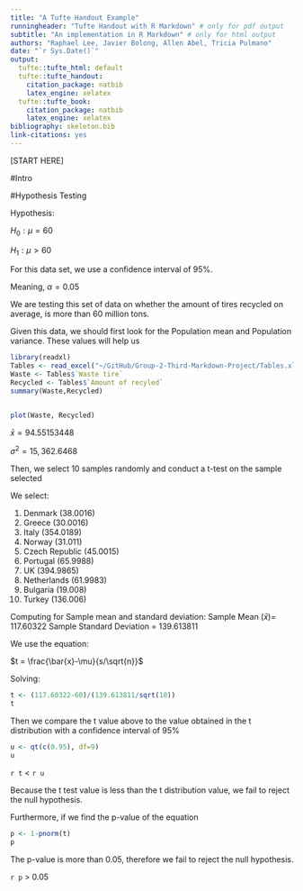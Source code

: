 ```yaml
---
title: "A Tufte Handout Example"
runningheader: "Tufte Handout with R Markdown" # only for pdf output
subtitle: "An implementation in R Markdown" # only for html output
authors: "Raphael Lee, Javier Bolong, Allen Abel, Tricia Pulmano"
date: "`r Sys.Date()`"
output:
  tufte::tufte_html: default
  tufte::tufte_handout:
    citation_package: natbib
    latex_engine: xelatex
  tufte::tufte_book:
    citation_package: natbib
    latex_engine: xelatex
bibliography: skeleton.bib
link-citations: yes
---
```


[START HERE]

#Intro



#Hypothesis Testing

Hypothesis:

$H_0: \mu =  60$

$H_1: \mu > 60$

For this data set, we use a confidence interval of 95%.

Meaning, $\alpha=0.05$

We are testing this set of data on whether the amount of tires recycled on average, is more than 60 million tons.

Given this data, we should first look for the Population mean and Population variance.
These values will help us 
``` r
library(readxl)
Tables <- read_excel("~/GitHub/Group-2-Third-Markdown-Project/Tables.xlsx")
Waste <- Tables$`Waste tire`
Recycled <- Tables$`Amount of recyled`
summary(Waste,Recycled)


plot(Waste, Recycled)

```
$\bar{x} = 94.55153448$

$\sigma^2 = 15,362.6468$


Then, we select 10 samples randomly and conduct a t-test on the sample selected

We select:

1. Denmark (38.0016)
2. Greece (30.0016)
3. Italy (354.0189)
4. Norway (31.011)
5. Czech Republic (45.0015)
6. Portugal (65.9988)
7. UK (394.9865)
8. Netherlands (61.9983)
9. Bulgaria (19.008)
10. Turkey (136.006)

Computing for Sample mean and standard deviation:
Sample Mean ($\bar{x}$)= 117.60322
Sample Standard Deviation = 139.613811


We use the equation:

$t = \frac{\bar{x}-\mu}{s/\sqrt{n}}$

Solving:
``` r
t <- (117.60322-60)/(139.613811/sqrt(10))
t
```

Then we compare the t value above to the value obtained in the t distribution with a confidence interval of 95%
``` r
u <- qt(c(0.95), df=9)
u
```
`r t` < `r u`

Because the t test value is less than the t distribution value, we fail to reject the null hypothesis.

Furthermore, if we find the p-value of the equation
``` r
p <- 1-pnorm(t)
p
```

The p-value is more than 0.05, therefore we fail to reject the null hypothesis.

`r p` > 0.05



